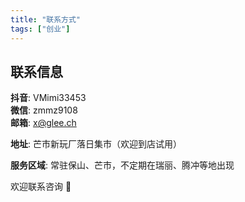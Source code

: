 ```yaml
---
title: "联系方式"
tags: ["创业"]
---
```


## 联系信息

**抖音**: VMimi33453  
**微信**: zmmz9108  
**邮箱**: x@glee.ch  

**地址**: 芒市新玩厂落日集市（欢迎到店试用）

**服务区域**: 常驻保山、芒市，不定期在瑞丽、腾冲等地出现

欢迎联系咨询 👏